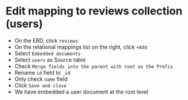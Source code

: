 
# Edit mapping to reviews collection (users)

- On the ERD, click `reviews`
- On the relational mappings list on the right, click `+Add`
- Select `Embedded documents`
- Select `users` as Source table
- Check `Merge fields into the parent with root as the Prefix`
- Rename `id` field to `_id`
- Only check `name` field
- Click `Save and close `
- We have embedded a user document at the root level



<Screenshot url="https://www.mongodb.com/products/tools/relational-migrator" src="img/200-image-001.png" alt="Screenshot of the connect modal" />

